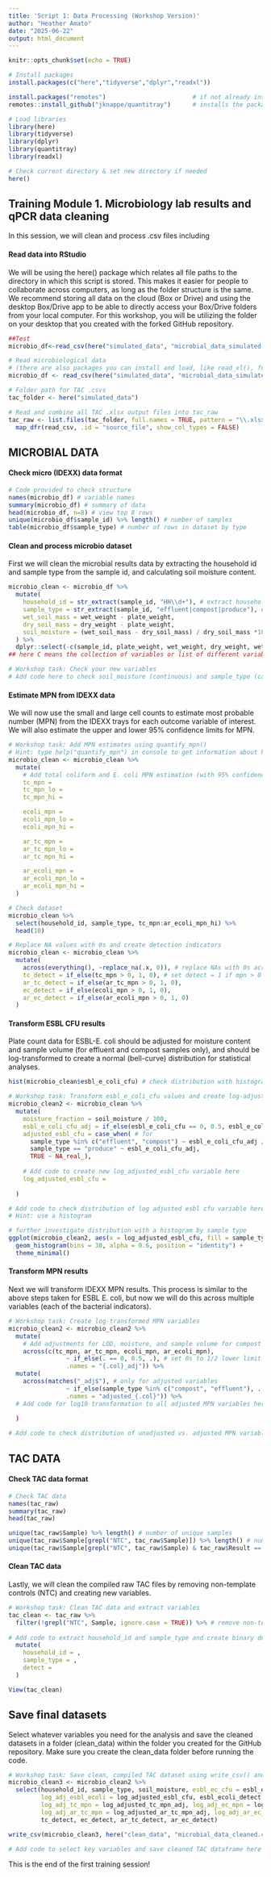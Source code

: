 ```yaml
---
title: 'Script 1: Data Processing (Workshop Version)'
author: "Heather Amato"
date: "2025-06-22"
output: html_document
---
```


```r
knitr::opts_chunk$set(echo = TRUE)

# Install packages
install.packages(c("here","tidyverse","dplyr","readxl"))

install.packages("remotes")                        # if not already installed
remotes::install_github("jknappe/quantitray")      # installs the package directly from GitHub

# Load libraries
library(here)
library(tidyverse)
library(dplyr)
library(quantitray)
library(readxl)

# Check current directory & set new directory if needed
here()
```

## Training Module 1. Microbiology lab results and qPCR data cleaning
In this session, we will clean and process .csv files including 

#### Read data into RStudio
We will be using the here() package which relates all file paths to the directory in which this script is stored. This makes it easier for people to collaborate across computers, as long as the folder structure is the same. We recommend storing all data on the cloud (Box or Drive) and using the desktop Box/Drive app to be able to directly access your Box/Drive folders from your local computer. For this workshop, you will be utilizing the folder on your desktop that you created with the forked GitHub repository.   
```r
##Test
microbio_df<-read_csv(here("simulated_data", "microbial_data_simulated.csv"))

# Read microbiological data
# (there are also packages you can install and load, like read_xl(), for reading .xlsx files)
microbio_df <- read_csv(here("simulated_data", "microbial_data_simulated.csv"))

# Folder path for TAC .csvs
tac_folder <- here("simulated_data")

# Read and combine all TAC .xlsx output files into tac_raw
tac_raw <- list.files(tac_folder, full.names = TRUE, pattern = "\\.xlsx$") %>%
  map_dfr(read_csv, .id = "source_file", show_col_types = FALSE)
```

## MICROBIAL DATA
#### Check micro (IDEXX) data format
```r
# Code provided to check structure
names(microbio_df) # variable names
summary(microbio_df) # summary of data
head(microbio_df, n=8) # view top 8 rows
unique(microbio_df$sample_id) %>% length() # number of samples
table(microbio_df$sample_type) # number of rows in dataset by type
```

#### Clean and process microbio dataset
First we will clean the microbial results data by extracting the household id and sample type from the sample id, and calculating soil moisture content.  
```r
microbio_clean <- microbio_df %>%
  mutate(
    household_id = str_extract(sample_id, "HH\\d+"), # extract household id from sample_id
    sample_type = str_extract(sample_id, "effluent|compost|produce"), # extract sample type from sample_id
    wet_soil_mass = wet_weight - plate_weight,
    dry_soil_mass = dry_weight - plate_weight,
    soil_moisture = (wet_soil_mass - dry_soil_mass) / dry_soil_mass *100 # estimate soil moisture content as percent
  ) %>%
  dplyr::select(-c(sample_id, plate_weight, wet_weight, dry_weight, wet_soil_mass, dry_soil_mass))
## here C means the collection of variables or list of different variables.

# Workshop task: Check your new variables
# Add code here to check soil_moisture (continuous) and sample_type (categorical)

```

#### Estimate MPN from IDEXX data
We will now use the small and large cell counts to estimate most probable number (MPN) from the IDEXX trays for each outcome variable of interest. We will also estimate the upper and lower 95% confidence limits for MPN.   
```r
# Workshop task: Add MPN estimates using quantify_mpn()
# Hint: type help("quantify_mpn") in console to get information about how to use the command
microbio_clean <- microbio_clean %>%
  mutate(
    # Add total coliform and E. coli MPN estimation (with 95% confidence limits) code here
    tc_mpn = 
    tc_mpn_lo = 
    tc_mpn_hi = 

    ecoli_mpn = 
    ecoli_mpn_lo = 
    ecoli_mpn_hi = 

    ar_tc_mpn = 
    ar_tc_mpn_lo = 
    ar_tc_mpn_hi = 

    ar_ecoli_mpn = 
    ar_ecoli_mpn_lo = 
    ar_ecoli_mpn_hi = 
  )
```

```r
# Check dataset
microbio_clean %>% 
  select(household_id, sample_type, tc_mpn:ar_ecoli_mpn_hi) %>% 
  head(10)
```

```r
# Replace NA values with 0s and create detection indicators
microbio_clean <- microbio_clean %>% 
  mutate(
    across(everything(), ~replace_na(.x, 0)), # replace NAs with 0s across all variables in dataframe
    tc_detect = if_else(tc_mpn > 0, 1, 0), # set detect = 1 if mpn > 0
    ar_tc_detect = if_else(ar_tc_mpn > 0, 1, 0),
    ec_detect = if_else(ecoli_mpn > 0, 1, 0),
    ar_ec_detect = if_else(ar_ecoli_mpn > 0, 1, 0)
  )
```

#### Transform ESBL CFU results
Plate count data for ESBL-E. coli should be adjusted for moisture content and sample volume (for effluent and compost samples only), and should be log-transformed to create a normal (bell-curve) distribution for statistical analyses.  
```r
hist(microbio_clean$esbl_e_coli_cfu) # check distribution with histogram
```

```r
# Workshop task: Transform esbl_e_coli_cfu values and create log-adjusted version
microbio_clean2 <- microbio_clean %>%
  mutate(
    moisture_fraction = soil_moisture / 100,
    esbl_e_coli_cfu_adj = if_else(esbl_e_coli_cfu == 0, 0.5, esbl_e_coli_cfu), # set 0s to 1/2 lower limit of detection (1 CFU)
    adjusted_esbl_cfu = case_when( # for 
      sample_type %in% c("effluent", "compost") ~ esbl_e_coli_cfu_adj / (1 - moisture_fraction) / 2,
      sample_type == "produce" ~ esbl_e_coli_cfu_adj,
      TRUE ~ NA_real_),
    
    # Add code to create new log_adjusted_esbl_cfu variable here 
    log_adjusted_esbl_cfu = 
      
  )

# Add code to check distribution of log adjusted esbl cfu variable here 
# Hint: use a histogram

```

``` r
# further investigate distribution with a histogram by sample type
ggplot(microbio_clean2, aes(x = log_adjusted_esbl_cfu, fill = sample_type)) +
  geom_histogram(bins = 30, alpha = 0.6, position = "identity") +
  theme_minimal()
```

#### Transform MPN results
Next we will transform IDEXX MPN results. This process is similar to the above steps taken for ESBL E. coli, but now we will do this across multiple variables (each of the bacterial indicators).   
```r
# Workshop task: Create log-transformed MPN variables
microbio_clean2 <- microbio_clean2 %>%
  mutate(
    # Add adjustments for LOD, moisture, and sample volume for compost and effluent samples
    across(c(tc_mpn, ar_tc_mpn, ecoli_mpn, ar_ecoli_mpn),
                ~ if_else(. == 0, 0.5, .), # set 0s to 1/2 lower limit of detection (1 MPN) 
                .names = "{.col}_adj")) %>%
  mutate(
    across(matches("_adj$"), # only for adjusted variables 
                ~ if_else(sample_type %in% c("compost", "effluent"), . / (1 - moisture_fraction) / 2, . / 2),
                .names = "adjusted_{.col}")) %>%
  # Add code for log10 transformation to all adjusted MPN variables here
  
  )

# Add code to check distribution of unadjusted vs. adjusted MPN variables using a histogram here

```

## TAC DATA
#### Check TAC data format
```r
# Check TAC data
names(tac_raw)
summary(tac_raw)
head(tac_raw)

unique(tac_raw$Sample) %>% length() # number of unique samples
unique(tac_raw$Sample[grepl("NTC", tac_raw$Sample)]) %>% length() # number of non-template controls
unique(tac_raw$Sample[grepl("NTC", tac_raw$Sample) & tac_raw$Result == "Positive"]) %>% length() # N failed NTCs
```

#### Clean TAC data
Lastly, we will clean the compiled raw TAC files by removing non-template controls (NTC) and creating new variables.  
```r
# Workshop task: Clean TAC data and extract variables
tac_clean <- tac_raw %>%
  filter(!grepl("NTC", Sample, ignore.case = TRUE)) %>% # remove non-template controls
  
# Add code to extract household_id and sample_type and create binary detect variable here
  mutate(
    household_id = ,
    sample_type = ,
    detect = 
  )

View(tac_clean)
```

## Save final datasets
Select whatever variables you need for the analysis and save the cleaned datasets in a folder (clean_data) within the folder you created for the GitHub repository. Make sure you create the clean_data folder before running the code.  
```r
# Workshop task: Save clean, compiled TAC dataset using write_csv() and here()
microbio_clean3 <- microbio_clean2 %>%
  select(household_id, sample_type, soil_moisture, esbl_ec_cfu = esbl_e_coli_cfu,
         log_adj_esbl_ecoli = log_adjusted_esbl_cfu, esbl_ecoli_detect,
         log_adj_tc_mpn = log_adjusted_tc_mpn_adj, log_adj_ec_mpn = log_adjusted_ecoli_mpn_adj,
         log_adj_ar_tc_mpn = log_adjusted_ar_tc_mpn_adj, log_adj_ar_ec_mpn = log_adjusted_ar_ecoli_mpn_adj,
         tc_detect, ec_detect, ar_tc_detect, ar_ec_detect)

write_csv(microbio_clean3, here("clean_data", "microbial_data_cleaned.csv")) # clean_data is folder in current directory

# Add code to select key variables and save cleaned TAC dataframe here

```

This is the end of the first training session!